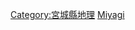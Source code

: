 {{日本行政區劃分類導航|島嶼}}
{{commonscat|Islands of Miyagi prefecture}}

[[Category:宮城縣地理|Category:宮城縣地理]]
[[Category:日本各都道府縣島嶼|Miyagi]]